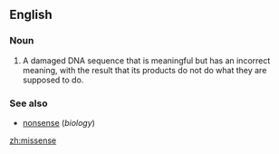 ==English==

===Noun===
{{en-noun|~}}

# {{context|biology|lang=en}} A damaged DNA sequence that is meaningful but has an incorrect meaning, with the result that its products do not do what they are supposed to do.

===See also===
*[[nonsense]] (''biology'')

[[zh:missense]]
